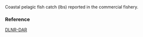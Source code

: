 Coastal pelagic fish catch (lbs) reported in the commercial fishery.

### Reference

[DLNR-DAR](http://dlnr.hawaii.gov/dar/fishing/commercial-fishing/)